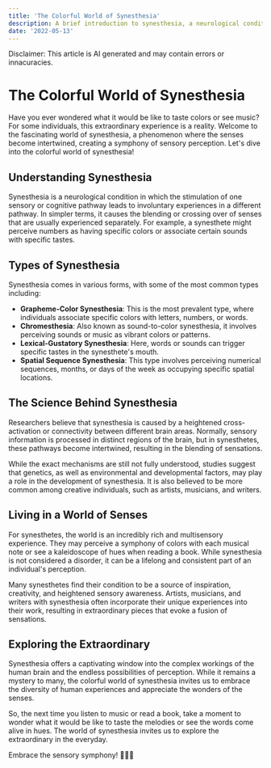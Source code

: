 ```yaml
---
title: 'The Colorful World of Synesthesia'
description: A brief introduction to synesthesia, a neurological condition in which the stimulation of one sensory or cognitive pathway leads to involuntary experiences in a different pathway
date: '2022-05-13'
---
```


Disclaimer: This article is AI generated and may contain errors or innacuracies.

# The Colorful World of Synesthesia

Have you ever wondered what it would be like to taste colors or see music? For some individuals, this extraordinary experience is a reality. Welcome to the fascinating world of synesthesia, a phenomenon where the senses become intertwined, creating a symphony of sensory perception. Let's dive into the colorful world of synesthesia!

## Understanding Synesthesia

Synesthesia is a neurological condition in which the stimulation of one sensory or cognitive pathway leads to involuntary experiences in a different pathway. In simpler terms, it causes the blending or crossing over of senses that are usually experienced separately. For example, a synesthete might perceive numbers as having specific colors or associate certain sounds with specific tastes.

## Types of Synesthesia

Synesthesia comes in various forms, with some of the most common types including:

- **Grapheme-Color Synesthesia**: This is the most prevalent type, where individuals associate specific colors with letters, numbers, or words.
- **Chromesthesia**: Also known as sound-to-color synesthesia, it involves perceiving sounds or music as vibrant colors or patterns.
- **Lexical-Gustatory Synesthesia**: Here, words or sounds can trigger specific tastes in the synesthete's mouth.
- **Spatial Sequence Synesthesia**: This type involves perceiving numerical sequences, months, or days of the week as occupying specific spatial locations.

## The Science Behind Synesthesia

Researchers believe that synesthesia is caused by a heightened cross-activation or connectivity between different brain areas. Normally, sensory information is processed in distinct regions of the brain, but in synesthetes, these pathways become intertwined, resulting in the blending of sensations.

While the exact mechanisms are still not fully understood, studies suggest that genetics, as well as environmental and developmental factors, may play a role in the development of synesthesia. It is also believed to be more common among creative individuals, such as artists, musicians, and writers.

## Living in a World of Senses

For synesthetes, the world is an incredibly rich and multisensory experience. They may perceive a symphony of colors with each musical note or see a kaleidoscope of hues when reading a book. While synesthesia is not considered a disorder, it can be a lifelong and consistent part of an individual's perception.

Many synesthetes find their condition to be a source of inspiration, creativity, and heightened sensory awareness. Artists, musicians, and writers with synesthesia often incorporate their unique experiences into their work, resulting in extraordinary pieces that evoke a fusion of sensations.

## Exploring the Extraordinary

Synesthesia offers a captivating window into the complex workings of the human brain and the endless possibilities of perception. While it remains a mystery to many, the colorful world of synesthesia invites us to embrace the diversity of human experiences and appreciate the wonders of the senses.

So, the next time you listen to music or read a book, take a moment to wonder what it would be like to taste the melodies or see the words come alive in hues. The world of synesthesia invites us to explore the extraordinary in the everyday.

Embrace the sensory symphony! 🎵🎨🌈


